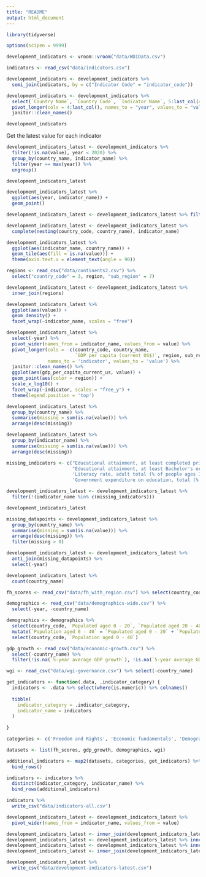 ```yaml
---
title: "README"
output: html_document
---
```


```r
library(tidyverse)

options(scipen = 9999)
```

```r
development_indicators <- vroom::vroom("data/WDIData.csv") 

indicators <- read_csv("data/indicators.csv")

development_indicators <- development_indicators %>% 
  semi_join(indicators, by = c("Indicator Code" = "indicator_code"))

```

```r

development_indicators <- development_indicators %>% 
  select(`Country Name`, `Country Code`, `Indicator Name`, 5:last_col(offset = 1)) %>% 
  pivot_longer(cols = 4:last_col(), names_to = "year", values_to = "value", names_transform = list(year = as.numeric)) %>% 
  janitor::clean_names()

development_indicators

```

Get the latest value for each indicator
```r
development_indicators_latest <- development_indicators %>% 
  filter(!is.na(value), year < 2020) %>% 
  group_by(country_name, indicator_name) %>% 
  filter(year == max(year)) %>% 
  ungroup()

development_indicators_latest
```

```r
development_indicators_latest %>% 
  ggplot(aes(year, indicator_name)) +
  geom_point()

```

```r
development_indicators_latest <- development_indicators_latest %>% filter(year >= 2016)

development_indicators_latest <- development_indicators_latest %>%  
  complete(nesting(country_code, country_name), indicator_name) 

development_indicators_latest %>% 
  ggplot(aes(indicator_name, country_name)) +
  geom_tile(aes(fill = is.na(value))) +
  theme(axis.text.x = element_text(angle = 90))

```

```r
regions <- read_csv("data/continents2.csv") %>% 
  select("country_code" = 3, region, "sub_region" = 7)

development_indicators_latest <- development_indicators_latest %>% 
  inner_join(regions)

```

```r

development_indicators_latest %>% 
  ggplot(aes(value)) + 
  geom_density() +
  facet_wrap(~indicator_name, scales = "free")

```

```r

development_indicators_latest %>% 
  select(-year) %>% 
  pivot_wider(names_from = indicator_name, values_from = value) %>% 
  pivot_longer(cols = -c(country_code, country_name, 
                         `GDP per capita (current US$)`, region, sub_region), 
               names_to = 'indicator', values_to = 'value') %>% 
  janitor::clean_names() %>% 
  ggplot(aes(gdp_per_capita_current_us, value)) + 
  geom_point(aes(color = region)) +
  scale_x_log10() + 
  facet_wrap(~indicator, scales = "free_y") + 
  theme(legend.position = 'top')

```

```r
development_indicators_latest %>% 
  group_by(country_name) %>% 
  summarise(missing = sum(is.na(value))) %>% 
  arrange(desc(missing))

```


```r
development_indicators_latest %>% 
  group_by(indicator_name) %>% 
  summarise(missing = sum(is.na(value))) %>% 
  arrange(desc(missing))

missing_indicators <- c("Educational attainment, at least completed primary, population 25+ years, total (%) (cumulative)", 
                        "Educational attainment, at least Bachelor's or equivalent, population 25+, total (%) (cumulative)",
                        'Literacy rate, adult total (% of people ages 15 and above)',
                        'Government expenditure on education, total (% of GDP)')

```

```r
development_indicators_latest <- development_indicators_latest %>% 
  filter(!(indicator_name %in% c(missing_indicators)))

development_indicators_latest

```

```r

missing_datapoints <- development_indicators_latest %>% 
  group_by(country_name) %>% 
  summarise(missing = sum(is.na(value))) %>% 
  arrange(desc(missing)) %>% 
  filter(missing > 0)

development_indicators_latest <- development_indicators_latest %>% 
  anti_join(missing_datapoints) %>% 
  select(-year)

development_indicators_latest %>% 
  count(country_name)

```
```r

fh_scores <- read_csv("data/fh_with_region.csv") %>% select(country_code, `Political rights score`, `Civil liberties score`) 

```






```r
demographics <- read_csv("data/demographics-wide.csv") %>% 
  select(-year, -country_name)

demographics <- demographics %>% 
  select(country_code, `Populated aged 0 - 20`, `Populated aged 20 - 40`) %>% 
  mutate(`Population aged 0 - 40` = `Populated aged 0 - 20` + `Populated aged 20 - 40`) %>% 
  select(country_code, `Population aged 0 - 40`)

```

```r
gdp_growth <- read_csv("data/economic-growth.csv") %>% 
  select(-country_name) %>% 
  filter(!is.na(`5-year average GDP growth`), !is.na(`5-year average GDP per capita growth`)) 

```


```r
wgi <- read_csv("data/wgi-governance.csv") %>% select(-country_name) 

```

```r
get_indicators <- function(.data, .indicator_category) {
  indicators <- .data %>% select(where(is.numeric)) %>% colnames()
  
  tibble(
    indicator_category = .indicator_category,
    indicator_name = indicators
  )
  
}

categories <- c('Freedom and Rights', 'Economic fundamentals', 'Demographics', 'Governance')

datasets <- list(fh_scores, gdp_growth, demographics, wgi)

additional_indicators <- map2(datasets, categories, get_indicators) %>% 
  bind_rows()

```


```r

indicators <- indicators %>% 
  distinct(indicator_category, indicator_name) %>% 
  bind_rows(additional_indicators)

indicators %>% 
  write_csv("data/indicators-all.csv")

```


```r

development_indicators_latest <- development_indicators_latest %>% 
  pivot_wider(names_from = indicator_name, values_from = value) 

```


```r

development_indicators_latest <- inner_join(development_indicators_latest, gdp_growth, by = 'country_code')
development_indicators_latest <- development_indicators_latest %>% inner_join(wgi, by = 'country_code')
development_indicators_latest <- development_indicators_latest %>% inner_join(fh_scores, by = 'country_code')
development_indicators_latest <- inner_join(development_indicators_latest, demographics, by = 'country_code')

```

```r
development_indicators_latest %>% 
  write_csv("data/development-indicators-latest.csv")

```













